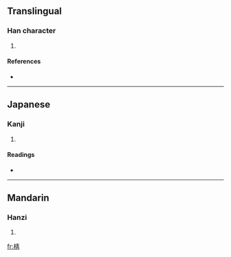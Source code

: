 ==Translingual==

===Han character===
{{Han char|rn=75|rad=木|as=08|sn=12|four=4592<sub>7</sub>|canj=木手一月 (DQMB)}}

# {{defn|Han|sort=木08}}

====References====
* {{Han ref|kx=0531.230|dkj=14918|hdz=21223.020|uh=68C8|ud=26824|bh=D9CE|bd=55758}}

----

==Japanese==

===Kanji===
{{ja-kanji|grade=|rs=木08}}

# {{defn|Japanese}}

====Readings====
* {{ja-readings|on=[[せん]] (sen), [[せい]] (sei), [[しょう]] (shō)|kun=}}

----

==Mandarin==

===Hanzi===
{{cmn-hanzi|pin=[[qiàn]] ([[qian4]])|wg=ch'ien<sup>4</sup>}}

# {{defn|Mandarin}}

[[fr:棈]]